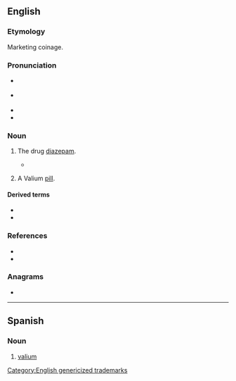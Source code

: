 {{also|valium}}
==English==

===Etymology===
Marketing coinage. {{rfe|en}}

===Pronunciation===
* {{a|RP}} {{IPA|en|/ˈvæl.i.əm/}}
* {{a|GA}} {{IPA|en|/ˈvæl.i.əm/|/ˈvæl.jəm/}}
* {{rhymes|en|æliəm|s=3}}
* {{audio|en|LL-Q1860 (eng)-Vealhurl-Valium.wav|Audio (RP)}}

===Noun===
{{en-noun|~}}

# {{lb|en|trademark|pharmaceutical drug}} The drug [[diazepam]].
#: {{cot|en|Librium|Miltown}}
#* {{quote-book|en|quotee={{w|Peter D. Kramer}}|author=Samuel H. Barondes|title=Better than Prozac|year=2003|publisher=Oxford University Press|chapter=4|page=47|pageurl=https://archive.org/details/betterthanprozac00baro/page/47/mode/1up|isbn=978-0-19-803450-6|passage=Mothers little helpers were pills—Miltown, amphetamine, barbiturates, Librium, and '''Valium''' were the most popular and widely available in the fifties and early sixties—that were used to keep women in their place, to make them comfortable in a setting that should have been uncomfortable, to encourage them to focus on tasks that did not matter.}}
# {{lb|en|countable}} A Valium [[pill]].

====Derived terms====
* {{l|en|val}}
* {{l|en|Valiumed}}

===References===
* {{R:Lexico}}
* {{R:Merriam-Webster Online}}

===Anagrams===
* {{anagrams|en|a=ailmuv|maulvi}}

[[Category:English genericized trademarks]]

----

==Spanish==

===Noun===
{{es-noun|m}}

# [[valium]]